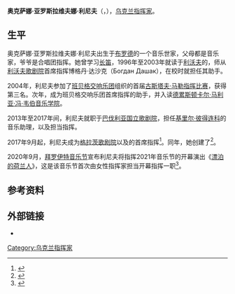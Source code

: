 {{noteTA|G1=Music}}
'''奥克萨娜·亚罗斯拉维夫娜·利尼夫'''（{{Lang-uk|Оксана Ярославівна Линів}}，{{bd|1978年|1月6日}}），[[乌克兰|乌克兰]][[指挥家|指挥家]]。

== 生平 ==
奥克萨娜·亚罗斯拉维夫娜·利尼夫出生于[[布罗德|布罗德]]的一个音乐世家，父母都是音乐家，爷爷是合唱团指挥。她曾学习[[长笛|长笛]]，1996年至2003年就读于[[利沃夫|利沃夫]]的{{link-uk|柳德克维奇音乐学院|Львівський музичний коледж імені С. П. Людкевича}}，师从[[利沃夫歌剧芭蕾舞剧院|利沃夫歌剧院]]首席指挥博格丹·达沙克（Богдан Дашак），在校时就担任其助手。

2004年，利尼夫参加了[[班贝格交响乐团|班贝格交响乐团]]组织的首届[[古斯塔夫·马勒指挥比赛|古斯塔夫·马勒指挥比赛]]，获得第三名。次年，成为班贝格交响乐团首席指挥{{le|乔纳森·诺特|Jonathan Nott}}的助手，并入读[[德累斯顿卡尔·马利亚·冯·韦伯音乐学院|德累斯顿卡尔·马利亚·冯·韦伯音乐学院]]。

2013年至2017年间，利尼夫就职于[[巴伐利亚国立歌剧院|巴伐利亚国立歌剧院]]，担任[[基里尔·彼得连科|基里尔·彼得连科]]的音乐助理，以及担当指挥。

2017年9月起，利尼夫成为[[格拉茨歌剧院|格拉茨歌剧院]]以及{{link-de|格拉茨爱乐乐团|Grazer Philharmonisches Orchester}}的首席指挥<ref>{{cite web|url=https://steiermark.orf.at/v2/news/stories/2823390/|title=Oper Graz: Oksana Lyniv wird neue Chefdirigentin|language=de|work=ORF.at|date=2017-02-02|access-date=2021-03-27|archive-date=2021-01-29|archive-url=https://web.archive.org/web/20210129152241/https://steiermark.orf.at/v2/news/stories/2823390/|dead-url=no}}</ref>。同年，她创建了{{link-uk|乌克兰青年交响乐团|Молодіжний симфонічний оркестр України}}<ref>{{cite web|url=http://www.ysou.com.ua/|title=YsOU (Youth symphony Orchestra of Ukraine)|access-date=2021-03-27|archive-date=2021-03-01|archive-url=https://web.archive.org/web/20210301111427/https://www.ysou.com.ua/|dead-url=no}}</ref>。

2020年9月，[[拜罗伊特音乐节|拜罗伊特音乐节]]宣布利尼夫将指挥2021年音乐节的开幕演出《[[漂泊的荷兰人|漂泊的荷兰人]]》，这是该音乐节首次由女性指挥家担当开幕指挥一职<ref>{{cite web|url=https://www.br.de/nachrichten/kultur/bayreuther-festspiele-dirigentin-leitet-erstmals-premiere,SBCpCvt|title=Bayreuther Festspiele: Dirigentin leitet erstmals Premiere|work=Bayerischer Rundfunk|date=2020-09-21|language=de|access-date=2021-03-27|archive-date=2021-07-05|archive-url=https://web.archive.org/web/20210705095143/https://www.br.de/nachrichten/kultur/bayreuther-festspiele-dirigentin-leitet-erstmals-premiere,SBCpCvt|dead-url=no}}</ref>。

== 参考资料 ==
{{Reflist}}

== 外部链接 ==
* {{official website|https://oksanalyniv.com}}{{en}}{{de}}{{uk}}

{{Authority control}}
{{DEFAULTSORT:Lyniv, Oksana}}
[[Category:乌克兰指挥家|Category:乌克兰指挥家]]